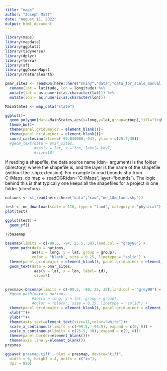 ```yaml
---
title: "maps"
author: "Joseph Matt"
date: "August 11, 2022"
output: html_document
---
```


```r
library(maps)
library(mapdata)
library(ggplot2)
library(tidyverse)
library(dplyr)
library(terra)
library(sf)
library(ggOceanMaps)
library(rnaturalearth)
```

```r
pmar_sites <- readRDS(here::here("shiny","data","data_for_scale_manual.rds")) %>%
  rename(lat = latitude, lon = longitude) %>%
  mutate(lat = as.numeric(as.character(lat))) %>%
  mutate(lon = as.numeric(as.character(lon)))
```

```r
MainStates <- map_data("state")

ggplot()+
  geom_polygon(data=MainStates,aes(x=long,y=lat,group=group),fill="lightgray", color="black") + 
  theme_bw()+
  theme(panel.grid.major = element_blank())+
  theme(panel.grid.minor = element_blank())+
  coord_cartesian(xlim=c(-99.830000,-94), ylim = c(25.7,30)) 
  #geom_text(data = pmar_sites,   
             #aes(y = lat, x = lon, label= key),
             #size=10)
```


If reading a shapefile, the data source name (dsn= argument) is the folder (directory) where the shapefile is, and the layer is the name of the shapefile (without the .shp extension). For example to read bounds.shp from C:/Maps, do map <- readOGR(dsn="C:/Maps", layer="bounds"). The logic behind this is that typically one keeps all the shapefiles for a project in one folder (directory).


```r
nations <- st_read(here::here("data","raw","ne_10m_land.shp"))
```

```r
test <- ne_download(scale = 110, type = "land", category = "physical")
plot(test)
```

```r
ggplot(test) +
  geom_sf()
```


```r
??basemap
```


```r
basemap(limits = c(-99.5, -94, 25.5, 30),land.col = "grey80") +   
  geom_path(data = nations, 
            aes(x = long, y = lat, group = group), 
            color = "black", size = 0.25, linetype = "solid") +
  theme(panel.grid.major = element_blank(), panel.grid.minor = element_blank()) + 
  geom_text(data = pmar_sites,   
             aes(y = lat, x = lon, label= id),
             size=5) 
  

```

```r

presmap<-basemap(limits = c(-99.5, -80, 25, 32),land.col = "grey90") +   
  #geom_path(data = nations, 
            #aes(x = long, y = lat, group = group), 
            #color = "black", size = 0.25, linetype = "solid") +
  theme(panel.grid.major = element_blank(), panel.grid.minor = element_blank()) + 
  xlab("")+
  ylab("")+
  theme(axis.text=element_text(size=11,color="white"))+
  scale_x_continuous(limits = c(-99.5, -94.5), expand = c(0, 0)) +
  scale_y_continuous(limits = c(25.5, 30), expand = c(0, 0))+
  theme(panel.border=element_blank())+
  theme(axis.line.y=element_blank())
presmap
```



```r
ggsave('presmap.tiff', plot = presmap, device="tiff",
  width = 6, height = 4, units = c("in"),
  dpi = 820)
```





